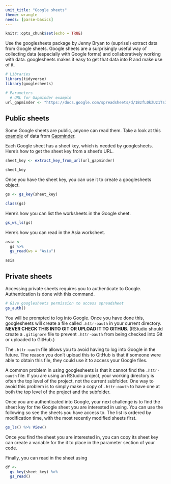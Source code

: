 ```yaml
---
unit_title: "Google sheets"
theme: wrangle
needs: [parse-basics]
---
```



```r
knitr::opts_chunk$set(echo = TRUE)
```

Use the googlesheets package by Jenny Bryan to (suprise!) extract data from Google sheets. Google sheets are a surprisingly useful way of collecting data (especially with Google forms) and collaboratively working with data. googlesheets makes it easy to get that data into R and make use of it.

```r
# Libraries
library(tidyverse)
library(googlesheets)

# Parameters
  # URL for Gapminder example
url_gapminder <- "https://docs.google.com/spreadsheets/d/1BzfL0kZUz1TsI5zxJF1WNF01IxvC67FbOJUiiGMZ_mQ/"
```

## Public sheets

Some Google sheets are public, anyone can read them. Take a look at this [example](https://docs.google.com/spreadsheets/d/1BzfL0kZUz1TsI5zxJF1WNF01IxvC67FbOJUiiGMZ_mQ/) of data from [Gapminder](https://www.gapminder.org/).

Each Google sheet has a sheet key, which is needed by googlesheets. Here's how to get the sheet key from a sheet's URL.

```r
sheet_key <- extract_key_from_url(url_gapminder)

sheet_key
```

Once you have the sheet key, you can use it to create a googlesheets object.

```r
gs <- gs_key(sheet_key)

class(gs)
```

Here's how you can list the worksheets in the Google sheet.

```r
gs_ws_ls(gs)
```

Here's how you can read in the Asia worksheet.

```r
asia <- 
  gs %>% 
  gs_read(ws = "Asia")

asia
```

## Private sheets

Accessing private sheets requires you to authenticate to Google. Authentication is done with this command.

```r
# Give googlesheets permission to access spreadsheet
gs_auth()
```

You will be prompted to log into Google. Once you have done this, googlesheets will create a file called `.httr-oauth` in your current directory. __NEVER CHECK THIS INTO GIT OR UPLOAD IT TO GITHUB__. (RStudio should create a `.gitignore` file to prevent `.httr-oauth` from being checked into Git or uploaded to GitHub.)

The `.httr-oauth` file allows you to avoid having to log into Google in the future. The reason you don't upload this to GitHub is that if someone were able to obtain this file, they could use it to access your Google files.

A common problem in using googlesheets is that it cannot find the `.httr-oauth` file. If you are using an RStudio project, your working directory is often the top level of the project, not the current subfolder. One way to avoid this problem is to simply make a copy of `.httr-oauth` to have one at both the top level of the project and the subfolder.

Once you are authenticated into Google, your next challenge is to find the sheet key for the Google sheet you are interested in using. You can use the following so see the sheets you have access to. The list is ordered by modification time, with the most recently modified sheets first.

```r
gs_ls() %>% View()
```

Once you find the sheet you are interested in, you can copy its sheet key can create a variable for the it to place in the parameter section of your code.

Finally, you can read in the sheet using

```r
df <- 
  gs_key(sheet_key) %>%
  gs_read()
```
